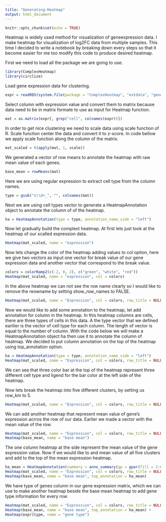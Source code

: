 ```yaml
---
title: "Generating-Heatmap"
output: html_document
---
```


```r
knitr::opts_chunk$set(echo = TRUE)
```

Heatmap is widely used method for visualization of geneexpression data. I make heatmap for visualization of log2FC data from multiple samples. This time I decided to write a notebook by breaking down every steps so that it become easier for me too modify this code to produce desired heatmap.

First we need to load all the package we are going to use. 

```r
library(ComplexHeatmap)
library(circlize)
```

Load gene expression data for clustering.

```r
expr = readRDS(system.file(package = "ComplexHeatmap", "extdata", "gene_expression.rds"))
```
Select column with expression value and convert them to matrix because data need to be in matrix formate to use as input for Heatmap function.

```r
mat = as.matrix(expr[, grep("cell", colnames(expr))])
```

In order to get nice clustering we need to scale data using scale function of R. Scale function center the data and convert it to z-score. In code bellow we apply scale function along the column of the matrix.

```r
mat_scaled = t(apply(mat, 1, scale))
```
We generated a vector of row means to annotate the heatmap with raw mean value of each genes.
```r
base_mean = rowMeans(mat)
```

Here we are using regular expression to extract cell type from the column names.
```r
type = gsub("s\\d+_", "", colnames(mat))
```
Next we are using cell types vector to generate a HeatmapAnnotation object to annotate the column of of the heatmap.
```r
ha = HeatmapAnnotation(type = type, annotation_name_side = "left")
```

Now let gradually build the complext heatmap. At first lets just took at the heatmap of our scalled expression data.
```r
Heatmap(mat_scaled, name = "expression")
```
Now lets change the color of the heatmap adding values to col option, here we give two vectors as input one vector for break value of our gene expression data and another vector that correspond to the break value.
```r
colors = colorRamp2(c(-2, 0, 2), c("green", "white", "red"))
Heatmap(mat_scaled, name = "expression", col = colors)
```
In the above heatmap we can not see the row name clearly so I would like to remove the reowname by setting show_row_names to FALSE.

```R
Heatmap(mat_scaled, name = "Expression", col = colors, row_title = NULL, show_row_dend = FALSE, show_row_names = FALSE)
```
Now we would like to add some annotation to the heatmap, let add annotation for column in the heatmap. In this heatmap columns are cells, there are three types of cells in this data. A the type vector that we defined earilier is the vector of cell type for each column. The length of vector is equal to the number of column. With the code below we will make a HeatmapAnnotation object ha then use it to annotate the column of heatmap. We decided to put column annotation on the top of the heatmap using top_annotation option. 

```r
ha = HeatmapAnnotation(type = type, annotation_name_side = "left")
Heatmap(mat_scaled, name = "Expression", col = colors, row_title = NULL, show_row_dend = FALSE, show_row_names = FALSE, top_annotation = ha)
```
We can see that three color bar at the top of the heatmap represent three different cell type and ligend for the bar color at the left side of the heatmap.

Now lets break the heatmap into five different clusters, by setting us row_km to 5. 

```r
Heatmap(mat_scaled, name = "Expression", col = colors, row_title = NULL, show_row_dend = FALSE, show_row_names = FALSE, top_annotation = ha, row_km = 5)
```

We can add another heatmap that represent mean value of gene's expression acrros the row of our data. Earlier we made a vector with the mean value of the row. 

```r
Heatmap(mat_scaled, name = "Expression", col = colors, row_title = NULL, show_row_dend = FALSE, show_row_names = FALSE, top_annotation = ha, row_km = 5) +
Heatmap(base_mean, name = "base mean")
```
The one column heatmap at the side represent the mean value of the gene expression value. Now if we would like to and mean value of all five clusters and add to the top of the mean expression heatmap. 

```r
ha_mean = HeatmapAnnotation(summary = anno_summary(gp = gpar(fill = 2:6), height = unit(2, "cm")))
Heatmap(mat_scaled, name = "Expression", col = colors, row_title = NULL, show_row_dend = FALSE, show_row_names = FALSE, top_annotation = ha, row_km = 5) +
Heatmap(base_mean, name = "base mean", top_annotation = ha_mean)
```
We have type of genes column in our gene expression matrix, which we can use to make another heatmap beside the base mean heatmap to add gene type information for every row. 
```r
Heatmap(mat_scaled, name = "Expression", col = colors, row_title = NULL, show_row_dend = FALSE, show_row_names = FALSE, top_annotation = ha, row_km = 5) +
Heatmap(base_mean, name = "base mean", top_annotation = ha_mean) +
Heatmap(expr$type, name = "gene type")
```



















